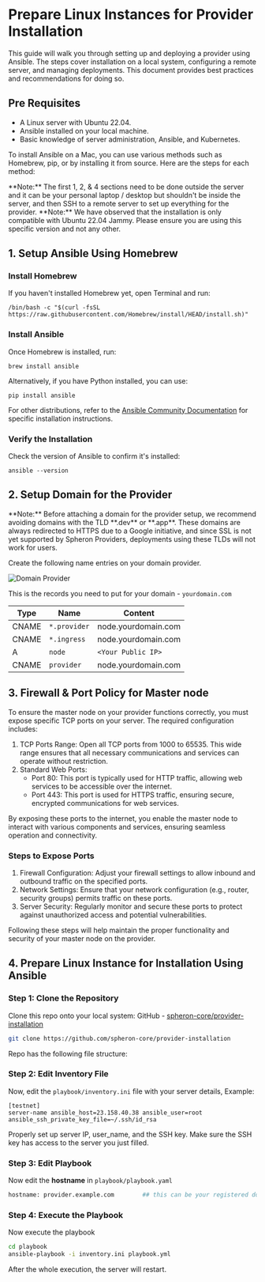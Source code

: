 
# Prepare Linux Instances for Provider Installation

This guide will walk you through setting up and deploying a provider using Ansible. The steps cover installation on a local system, configuring a remote server, and managing deployments. This document provides best practices and recommendations for doing so.

## Pre Requisites

- A Linux server with Ubuntu 22.04.
- Ansible installed on your local machine.
- Basic knowledge of server administration, Ansible, and Kubernetes.

To install Ansible on a Mac, you can use various methods such as Homebrew, pip, or by installing it from source. Here are the steps for each method:

<Callout type="warning">
**Note:** The first 1, 2, & 4 sections need to be done outside the server and it can be your personal laptop / desktop but shouldn't be inside the server, and then SSH to a remote server to set up everything for the provider.
</Callout>
<Callout type="warning">
**Note:** We have observed that the installation is only compatible with Ubuntu 22.04 Jammy. Please ensure you are using this specific version and not any other.
</Callout>

## 1. Setup Ansible Using Homebrew

### Install Homebrew 
If you haven't installed Homebrew yet, open Terminal and run:

```
/bin/bash -c "$(curl -fsSL https://raw.githubusercontent.com/Homebrew/install/HEAD/install.sh)"
```

### Install Ansible
Once Homebrew is installed, run:

```
brew install ansible
```
Alternatively, if you have Python installed, you can use:

```
pip install ansible
```

For other distributions, refer to the [Ansible Community Documentation](https://docs.ansible.com/ansible/latest/installation_guide/installation_distros.html) for specific installation instructions.

### Verify the Installation
Check the version of Ansible to confirm it's installed:

```
ansible --version
```

## 2. Setup Domain for the Provider

<Callout type="warning">
**Note:** Before attaching a domain for the provider setup, we recommend avoiding domains with the TLD **.dev** or **.app**. These domains are always redirected to HTTPS due to a Google initiative, and since SSL is not yet supported by Spheron Providers, deployments using these TLDs will not work for users.
</Callout>

Create the following name entries on your domain provider.

![Domain Provider](/domain-provider.webp)

This is the records you need to put for your domain - `yourdomain.com`

| Type | Name           | Content               |
|------|----------------|-----------------------|
| CNAME| `*.provider`   | node.yourdomain.com   |
| CNAME| `*.ingress`    | node.yourdomain.com   |
| A    | `node`         | `<Your Public IP>`    |
| CNAME| `provider`     | node.yourdomain.com   |

## 3. Firewall & Port Policy for Master node

To ensure the master node on your provider functions correctly, you must expose specific TCP ports on your server. The required configuration includes:

1. TCP Ports Range: Open all TCP ports from 1000 to 65535. This wide range ensures that all necessary communications and services can operate without restriction.
2. Standard Web Ports:
    - Port 80: This port is typically used for HTTP traffic, allowing web services to be accessible over the internet.
    - Port 443: This port is used for HTTPS traffic, ensuring secure, encrypted communications for web services.

By exposing these ports to the internet, you enable the master node to interact with various components and services, ensuring seamless operation and connectivity.

### Steps to Expose Ports

1. Firewall Configuration: Adjust your firewall settings to allow inbound and outbound traffic on the specified ports.
2. Network Settings: Ensure that your network configuration (e.g., router, security groups) permits traffic on these ports.
3. Server Security: Regularly monitor and secure these ports to protect against unauthorized access and potential vulnerabilities.

Following these steps will help maintain the proper functionality and security of your master node on the provider.

## 4. Prepare Linux Instance for Installation Using Ansible

### Step 1: Clone the Repository
Clone this repo onto your local system: GitHub - [spheron-core/provider-installation](https://github.com/spheron-core/provider-installation)

```sh
git clone https://github.com/spheron-core/provider-installation
```
Repo has the following file structure: 

<FileTree>
  <FileTree.Folder name="provider-installation" defaultOpen>
    <FileTree.File name="README.md" />
    <FileTree.Folder name="playbook" defaultOpen>
      <FileTree.File name="Readme.md" />
      <FileTree.File name="inventory.ini" />
      <FileTree.File name="playbook.yml" />
    </FileTree.Folder>
    <FileTree.Folder name="scripts" defaultOpen>
      <FileTree.File name="add-agent.sh" />
      <FileTree.File name="k3s-bootstrap.sh" />
      <FileTree.File name="only-provider.sh" />
      <FileTree.File name="start-spheron.sh" />
    </FileTree.Folder>
  </FileTree.Folder>
</FileTree>

### Step 2: Edit Inventory File 

Now, edit the `playbook/inventory.ini` file with your server details, Example:

```
[testnet] 
server-name ansible_host=23.158.40.38 ansible_user=root ansible_ssh_private_key_file=~/.ssh/id_rsa
```

<Callout type="info">
Properly set up server IP, user_name, and the SSH key. Make sure the SSH key has access to the server you just filled.
</Callout>

### Step 3: Edit Playbook
Now edit the **hostname** in `playbook/playbook.yaml`

```sh
hostname: provider.example.com        ## this can be your registered domain name that will be used for the provider
```

### Step 4: Execute the Playbook
Now execute the playbook 

```sh
cd playbook
ansible-playbook -i inventory.ini playbook.yml
```
After the whole execution, the server will restart.